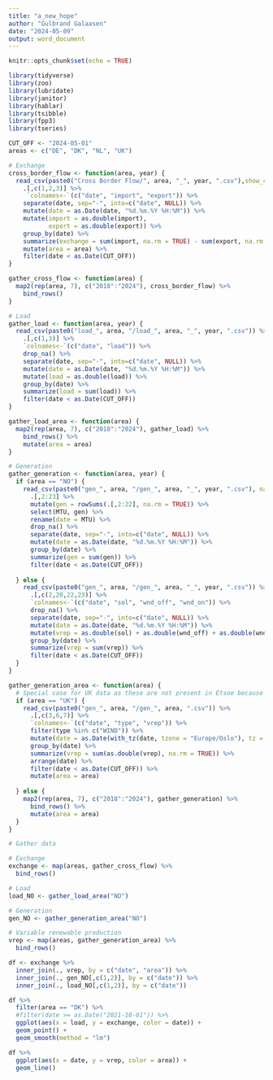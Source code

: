 ```yaml
---
title: "a_new_hope"
author: "Gulbrand Galaasen"
date: "2024-05-09"
output: word_document
---
```


```r
knitr::opts_chunk$set(echo = TRUE)
```

```r
library(tidyverse)
library(zoo)
library(lubridate)
library(janitor)
library(hablar)
library(tsibble)
library(fpp3)
library(tseries)
```

```r
CUT_OFF <- "2024-05-01"
areas <- c("DE", "DK", "NL", "UK")
```


```r
# Exchange
cross_border_flow <- function(area, year) {
  read_csv(paste0("Cross Border Flow/", area, "_", year, ".csv"),show_col_types = FALSE) %>% 
    .[,c(1,2,3)] %>% 
     `colnames<-`(c("date", "import", "export")) %>% 
    separate(date, sep="-", into=c("date", NULL)) %>% 
    mutate(date = as.Date(date, "%d.%m.%Y %H:%M")) %>% 
    mutate(import = as.double(import),
           export = as.double(export)) %>% 
    group_by(date) %>%
    summarize(exchange = sum(import, na.rm = TRUE) - sum(export, na.rm = TRUE)) %>% 
    mutate(area = area) %>% 
    filter(date < as.Date(CUT_OFF))
}

gather_cross_flow <- function(area) {
  map2(rep(area, 7), c("2018":"2024"), cross_border_flow) %>% 
    bind_rows()
}

# Load
gather_load <- function(area, year) {
  read_csv(paste0("load_", area, "/load_", area, "_", year, ".csv")) %>% 
    .[,c(1,3)] %>% 
    `colnames<-`(c("date", "load")) %>% 
    drop_na() %>% 
    separate(date, sep="-", into=c("date", NULL)) %>% 
    mutate(date = as.Date(date, "%d.%m.%Y %H:%M")) %>% 
    mutate(load = as.double(load)) %>%
    group_by(date) %>% 
    summarize(load = sum(load)) %>% 
    filter(date < as.Date(CUT_OFF))
}

gather_load_area <- function(area) {
  map2(rep(area, 7), c("2018":"2024"), gather_load) %>% 
    bind_rows() %>%  
    mutate(area = area)
}

# Generation
gather_generation <- function(area, year) {
  if (area == "NO") {
    read_csv(paste0("gen_", area, "/gen_", area, "_", year, ".csv"), na = c("n/e", "N/A", "-")) %>% 
      .[,2:23] %>% 
      mutate(gen = rowSums(.[,2:22], na.rm = TRUE)) %>% 
      select(MTU, gen) %>% 
      rename(date = MTU) %>% 
      drop_na() %>% 
      separate(date, sep="-", into=c("date", NULL)) %>% 
      mutate(date = as.Date(date, "%d.%m.%Y %H:%M")) %>% 
      group_by(date) %>% 
      summarize(gen = sum(gen)) %>% 
      filter(date < as.Date(CUT_OFF))
      
  } else {
    read_csv(paste0("gen_", area, "/gen_", area, "_", year, ".csv")) %>% 
      .[,c(2,20,22,23)] %>% 
      `colnames<-`(c("date", "sol", "wnd_off", "wnd_on")) %>% 
      drop_na() %>% 
      separate(date, sep="-", into=c("date", NULL)) %>% 
      mutate(date = as.Date(date, "%d.%m.%Y %H:%M")) %>% 
      mutate(vrep = as.double(sol) + as.double(wnd_off) + as.double(wnd_on)) %>%
      group_by(date) %>% 
      summarize(vrep = sum(vrep)) %>% 
      filter(date < as.Date(CUT_OFF))
  }
}

gather_generation_area <- function(area) {
  # Special case for UK data as these are not present in Etsoe because of Brexit
  if (area == "UK") {
    read_csv(paste0("gen_", area, "/gen_", area, ".csv")) %>% 
      .[,c(3,6,7)] %>% 
      `colnames<-`(c("date", "type", "vrep")) %>%
      filter(type %in% c("WIND")) %>% 
      mutate(date = as.Date(with_tz(date, tzone = "Europe/Oslo"), tz = "Europe/Oslo")) %>% 
      group_by(date) %>%
      summarize(vrep = sum(as.double(vrep), na.rm = TRUE)) %>% 
      arrange(date) %>% 
      filter(date < as.Date(CUT_OFF)) %>% 
      mutate(area = area)
      
  } else {
    map2(rep(area, 7), c("2018":"2024"), gather_generation) %>% 
      bind_rows() %>%  
      mutate(area = area) 
  }
}
```

```r
# Gather data

# Exchange
exchange <- map(areas, gather_cross_flow) %>%
  bind_rows()

# Load
load_NO <- gather_load_area("NO")

# Generation
gen_NO <- gather_generation_area("NO")

# Variable renewable production
vrep <- map(areas, gather_generation_area) %>% 
  bind_rows()
```

```r
df <- exchange %>% 
  inner_join(., vrep, by = c("date", "area")) %>% 
  inner_join(., gen_NO[,c(1,2)], by = c("date")) %>% 
  inner_join(., load_NO[,c(1,2)], by = c("date"))
```



```r
df %>% 
  filter(area == "DK") %>% 
  #filter(date >= as.Date("2021-10-01")) %>% 
  ggplot(aes(x = load, y = exchange, color = date)) +
  geom_point() +
  geom_smooth(method = "lm")
```



```r
df %>% 
  ggplot(aes(x = date, y = vrep, color = area)) + 
  geom_line()
```

